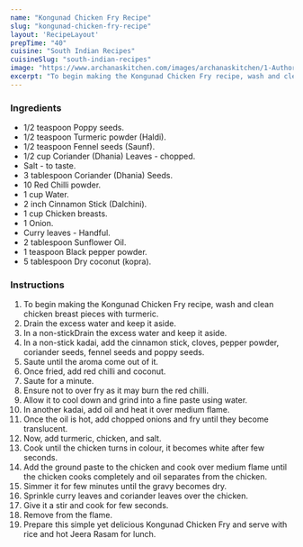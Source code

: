 ---
name: "Kongunad Chicken Fry Recipe"
slug: "kongunad-chicken-fry-recipe"
layout: 'RecipeLayout'
prepTime: "40"
cuisine: "South Indian Recipes"
cuisineSlug: "south-indian-recipes"
image: "https://www.archanaskitchen.com/images/archanaskitchen/1-Author/KarthikaKrishnan/Kongunad_Chicken_Fry.jpg"
excerpt: "To begin making the Kongunad Chicken Fry recipe, wash and clean chicken breast pieces with turmeric"
---

### Ingredients

- 1/2 teaspoon Poppy seeds.
- 1/2 teaspoon Turmeric powder (Haldi).
- 1/2 teaspoon Fennel seeds (Saunf).
- 1/2 cup Coriander (Dhania) Leaves - chopped.
- Salt - to taste.
- 3 tablespoon Coriander (Dhania) Seeds.
- 10 Red Chilli powder.
- 1 cup Water.
- 2 inch Cinnamon Stick (Dalchini).
- 1 cup Chicken breasts.
- 1 Onion.
- Curry leaves - Handful.
- 2 tablespoon Sunflower Oil.
- 1 teaspoon Black pepper powder.
- 5 tablespoon Dry coconut (kopra).

### Instructions

1. To begin making the Kongunad Chicken Fry recipe, wash and clean chicken breast pieces with turmeric.
1.  Drain the excess water and keep it aside.
1. In a non-stickDrain the excess water and keep it aside.
1. In a non-stick kadai, add the cinnamon stick, cloves, pepper powder, coriander seeds, fennel seeds and poppy seeds.
1. Saute until the aroma come out of it.
1. Once fried, add red chilli and coconut.
1. Saute for a minute.
1. Ensure not to over fry as it may burn the red chilli.
1. Allow it to cool down and grind into a fine paste using water.
1. In another kadai, add oil and heat it over medium flame.
1. Once the oil is hot, add chopped onions and fry until they become translucent.
1. Now, add turmeric, chicken, and salt.
1. Cook until the chicken turns in colour, it becomes white after few seconds.
1. Add the ground paste to the chicken and cook over medium flame until the chicken cooks completely and oil separates from the chicken.
1. Simmer it for few minutes until the gravy becomes dry.
1. Sprinkle curry leaves and coriander leaves over the chicken.
1.  Give it a stir and cook for few seconds.
1. Remove from the flame.
1. Prepare this simple yet delicious Kongunad Chicken Fry and serve with rice and hot Jeera Rasam for lunch.
